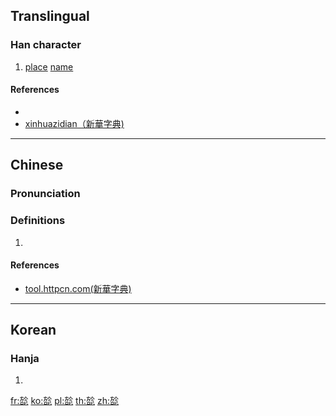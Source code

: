 ==Translingual==

===Han character===
{{Han char|rn=70|rad=方|as=09|sn=13|four=|[[ibus-table-wubi86]]=YWUX|ibus-table-wubi98=YWUX|canj=YYRP|ids=⿱於叱}}

# [[place]] [[name]]

====References====
* {{Han ref|kx=0484.221|dj=0846.220|hdz=32183.101|uh=65D5|ud=26069}}
* [http://zidian.aies.cn/?id=OTE0NQ==== xinhuazidian（新華字典)]
----

==Chinese==
{{zh-forms}}

===Pronunciation===
{{zh-pron
|m=e,o,si
|ma=
}}

===Definitions===
{{zh-hanzi}}

# {{rfdef|lang=zh}}

====References====
* [http://tool.httpcn.com/Html/Zi/27/PWTBAZTBRNTBUYDUY.shtml tool.httpcn.com(新華字典)]

----

==Korean==

===Hanja===
{{ko-hanja|hangeul=엇|eumhun=|rv=eot|mr=ŏt|y=es}}

# {{defn|lang=ko|sort=方09}}

[[fr:旕]]
[[ko:旕]]
[[pl:旕]]
[[th:旕]]
[[zh:旕]]